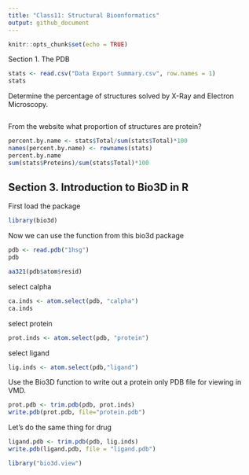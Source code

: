 ```yaml
---
title: "Class11: Structural Bioonformatics"
output: github_document
---
```


```r
knitr::opts_chunk$set(echo = TRUE)
```

Section 1. The PDB
```r
stats <- read.csv("Data Export Summary.csv", row.names = 1)
stats
```
Determine the percentage of structures solved by X-Ray and Electron Microscopy.
```r

```

From the website what proportion of structures are protein?
```r
percent.by.name <- stats$Total/sum(stats$Total)*100
names(percent.by.name) <- rownames(stats)
percent.by.name
sum(stats$Proteins)/sum(stats$Total)*100
```
## Section 3. Introduction to Bio3D in R
First load the package
```r
library(bio3d)
```

Now we can use the function from this bio3d package
```r
pdb <- read.pdb("1hsg")
pdb
```

```r
aa321(pdb$atom$resid)
```

select calpha
```r
ca.inds <- atom.select(pdb, "calpha")
ca.inds
```

select protein
```r
prot.inds <- atom.select(pdb, "protein")
```

select ligand
```r
lig.inds <- atom.select(pdb,"ligand")
```

Use the Bio3D function to write out a protein only PDB file for viewing in VMD. 
```r
prot.pdb <- trim.pdb(pdb, prot.inds)
write.pdb(prot.pdb, file="protein.pdb")
```

Let's do the same thing for drug
```r
ligand.pdb <- trim.pdb(pdb, lig.inds)
write.pdb(ligand.pdb, file = "ligand.pdb")
```

```r
library("bio3d.view")
```

